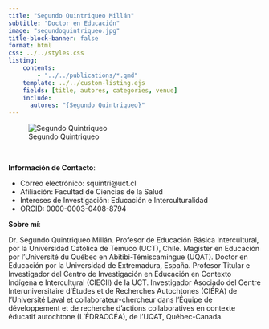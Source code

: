 ```yaml
---
title: "Segundo Quintriqueo Millán"
subtitle: "Doctor en Educación"
image: "segundoquintriqueo.jpg"
title-block-banner: false
format: html
css: ../../styles.css
listing:
    contents:
        - "../../publications/*.qmd"
    template: ../../custom-listing.ejs
    fields: [title, autores, categories, venue]
    include:
      autores: "{Segundo Quintriqueo}"
---
```


::: {.profile-image}
![Segundo Quintriqueo](segundoquintriqueo.jpg "Segundo Quintriqueo")
:::
<br>

**Información de Contacto**:

- Correo electrónico: squintri@uct.cl
- Afiliación: Facultad de Ciencias de la Salud
- Intereses de Investigación: Educación e Interculturalidad
- ORCID: 0000-0003-0408-8794

**Sobre mí**:

Dr. Segundo Quintriqueo Millán. Profesor de Educación Básica Intercultural, por la Universidad Católica de Temuco (UCT), Chile. Magíster en Educación por l’Université du Québec en Abitibi-Témiscamingue (UQAT). Doctor en Educación por la Universidad de Extremadura, España. Profesor Titular e Investigador del Centro de Investigación en Educación en Contexto Indígena e Intercultural (CIECII) de la UCT. Investigador Asociado del Centre Interuniversitaire d’Études et de Recherches Autochtones (CIÉRA) de l’Université Laval et collaborateur-chercheur dans l’Équipe de développement et de recherche d’actions collaboratives en contexte éducatif autochtone (L’ÉDRACCÉA), de l’UQAT, Québec-Canada.
